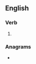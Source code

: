 ==English==

===Verb===
{{head|en|verb form}}

# {{en-past of|nonplus}}

===Anagrams===
* {{l|en|nonpulsed}}